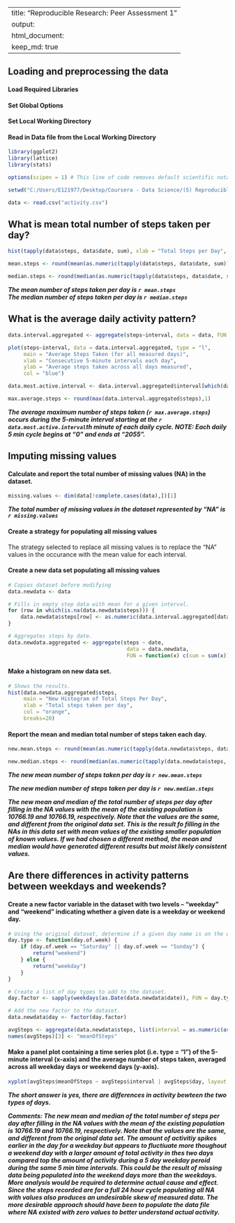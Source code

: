 <!-- Reproducible Research: "Peer Assessment 1" (Assignment 1 Week 2 July 2015 -->
<!-- The data was downloaded and stored into my local working directory -->

---
title: "Reproducible Research: Peer Assessment 1"
output: 
  html_document:
    keep_md: true
---

## Loading and preprocessing the data
#### Load Required Libraries 
#### Set Global Options 
#### Set Local Working Directory
#### Read in Data file from the Local Working Directory

```r
library(ggplot2)
library(lattice)
library(stats)

options(scipen = 1) # This line of code removes default scientific notation options

setwd("C:/Users/E121977/Desktop/Coursera - Data Science/(5) Reproducible Research/RepData_PeerAssessment1/")

data <- read.csv("activity.csv")
```


## What is mean total number of steps taken per day?

```r
hist(tapply(data$steps, data$date, sum), xlab = "Total Steps per Day", breaks = 20, main = "Total Steps per Day", col = "orange")
```

```r
mean.steps <- round(mean(as.numeric(tapply(data$steps, data$date, sum)), na.rm = TRUE),2)
```

```r
median.steps <- round(median(as.numeric(tapply(data$steps, data$date, sum)), na.rm = TRUE),2)
```

_**The mean number of steps taken per day is `r mean.steps`**_  
_**The median number of steps taken per day is `r median.steps`**_

## What is the average daily activity pattern?

```r
data.interval.aggregated <- aggregate(steps~interval, data = data, FUN = function(x) c(mean = mean(x)))

plot(steps~interval, data = data.interval.aggregated, type = "l",
     main = "Average Steps Taken (for all measured days)",
     xlab = "Consecutive 5-minute intervals each day",
     ylab = "Average steps taken across all days measured",
     col = "blue")
```

```r
data.most.active.interval <- data.interval.aggregated$interval[which(data.interval.aggregated$steps == max(data.interval.aggregated$steps))]

max.average.steps <- round(max(data.interval.aggregated$steps),1)
```


_**The average maximum number of steps taken (`r max.average.steps`) occurs during the 5-minute interval starting at the `r data.most.active.interval`th minute of each daily cycle.  NOTE: Each daily 5 min cycle begins at "0" and ends at "2055".**_ 

## Imputing missing values

#### Calculate and report the total number of missing values (NA) in the dataset.
```r
missing.values <- dim(data[!complete.cases(data),])[1]
```
_**The total number of missing values in the dataset represented by "NA" is `r missing.values` **_

#### Create a strategy for populating all missing values
The strategy selected to replace all missing values is to replace the "NA" values in the occurance with the mean value for each interval.

#### Create a new data set populating all missing values

```r
# Copies dataset before modifying
data.newdata <- data

# Fills in empty step data with mean for a given interval.
for (row in which(is.na(data.newdata$steps))) {
    data.newdata$steps[row] <- as.numeric(data.interval.aggregated[data.interval.aggregated$interval == data.newdata$interval[row],]["steps"])
}

# Aggregates steps by date.
data.newdata.aggregated <- aggregate(steps ~ date, 
                                      data = data.newdata, 
                                      FUN = function(x) c(sum = sum(x)))
```

#### Make a histogram on new data set.

```r
# Shows the results.
hist(data.newdata.aggregated$steps, 
     main = "New Histogram of Total Steps Per Day",
     xlab = "Total steps taken per day",
     col = "orange",
     breaks=20)
```

####  Report the mean and median total number of steps taken each day.  

```r
new.mean.steps <- round(mean(as.numeric(tapply(data.newdata$steps, data.newdata$date, sum)), na.rm = TRUE),2)
```

```r
new.median.steps <- round(median(as.numeric(tapply(data.newdata$steps, data.newdata$date, sum)), na.rm = TRUE),2)
```

_**The new mean number of steps taken per day is `r new.mean.steps` **_

_**The new median number of steps taken per day is `r new.median.steps`**_

_**The new mean and median of the total number of steps per day after filling in the NA values with the mean of the existing population is 10766.19 and 10766.19, respectively. Note that the values are the same, and different from the original data set.  This is the result fo filling in the NAs in this data set with mean values of the existing smaller population of known values. If we had chosen a different method, the mean and median would have generated different results but moist likely consistent values. **_

## Are there differences in activity patterns between weekdays and weekends?

#### Create a new factor variable in the dataset with two levels -- "weekday" and "weekend" indicating whether a given date is a weekday or weekend day.

```r
# Using the original dataset, determine if a given day name is on the weekend or not.
day.type <- function(day.of.week) {
    if (day.of.week == "Saturday" || day.of.week == "Sunday") {
        return("weekend")
    } else {
        return("weekday")
    }
}

# Create a list of day types to add to the dataset.
day.factor <- sapply(weekdays(as.Date(data.newdata$date)), FUN = day.type)

# Add the new factor to the dataset.
data.newdata$day <- factor(day.factor)

avgSteps <- aggregate(data.newdata$steps, list(interval = as.numeric(as.character(data.newdata$interval)), day = data.newdata$day), FUN="mean")
names(avgSteps)[3] <- "meanOfSteps"

```

#### Make a panel plot containing a time series plot (i.e. type = "l") of the 5-minute interval (x-axis) and the average number of steps taken, averaged across all weekday days or weekend days (y-axis).  

```r
xyplot(avgSteps$meanOfSteps ~ avgSteps$interval | avgSteps$day, layout = c(1,2), type = "l", xlab = "Interval", ylab = "Number of Steps")

```


_**The short answer is yes, there are differences in activity bewteen the two types of days.**_

_**Comments:  The new mean and median of the total number of steps per day after filling in the NA values with the mean of the existing population is 10766.19 and 10766.19, respectively. Note that the values are the same, and different from the original data set.  The amount of activitiy spikes earlier in the day for a weekday but appears to fluctiuate more thoughout a weekend day with a larger amount of total activity in thes two days compared top the amount of activity during a 5 day weekday peroid during the same 5 min time intervals.  This could be the result of missing data being populated into the weekend days more than the weekdays.  More analysis would be required to determine actual cause and effect. Since the steps recorded are for a full 24 hour cycle populating all NA with values also produces an undesirable skew of measured data.  The more desirable approach should have been to populate the data file where NA existed with zero values to better understand actual activity.**_

